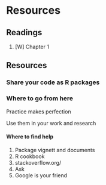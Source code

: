 # Resources

## Readings

1. [W] Chapter 1

## Resources

### Share your code as R packages

### Where to go from here

Practice makes perfection

Use them in your work and research

#### Where to find help
1. Package vignett and documents
1. R cookbook
1. stackoverflow.org/
1. Ask
1. Google is your friend
